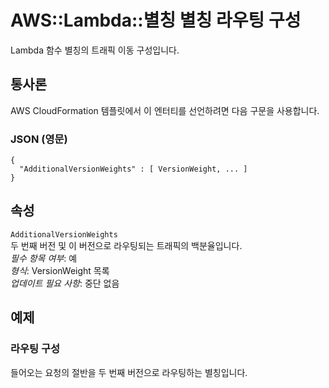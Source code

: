 # AWS::Lambda::별칭 별칭 라우팅 구성

Lambda 함수 별칭의 트래픽 이동 구성입니다.

## 통사론

AWS CloudFormation 템플릿에서 이 엔터티를 선언하려면 다음 구문을 사용합니다.

### JSON (영문)

```
{
  "AdditionalVersionWeights" : [ VersionWeight, ... ]
}
```

## 속성

`AdditionalVersionWeights`  
두 번째 버전 및 이 버전으로 라우팅되는 트래픽의 백분율입니다.  
_필수 항목 여부_: 예  
_형식_: VersionWeight 목록  
_업데이트 필요 사항_: 중단 없음

## 예제

### 라우팅 구성

들어오는 요청의 절반을 두 번째 버전으로 라우팅하는 별칭입니다.
